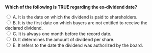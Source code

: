 ::: {.question-block}

<form onsubmit="event.preventDefault(); checkAnswer('module10_mcq_q69')" data-correct-answer="B">
<strong style="display: block;">Which of the following is TRUE regarding the ex-dividend date?</strong>

<label><input type="radio" name="module10_mcq_q69" value="A"> A. It is the date on which the dividend is paid to shareholders.</label><br>
<label><input type="radio" name="module10_mcq_q69" value="B"> B. It is the first date on which buyers are not entitled to receive the declared dividend.</label><br>
<label><input type="radio" name="module10_mcq_q69" value="C"> C. It is always one month before the record date.</label><br>
<label><input type="radio" name="module10_mcq_q69" value="D"> D. It determines the amount of dividend per share.</label><br>
<label><input type="radio" name="module10_mcq_q69" value="E"> E. It refers to the date the dividend was authorized by the board.</label><br>
</form>

<div id="feedback-module10_mcq_q69" class="feedback" data-status="" style="display:none;">
✅ B is correct. The ex-dividend date marks when a stock starts trading without the right to the upcoming dividend; purchases after this date do not receive the declared payment.
</div>

:::

